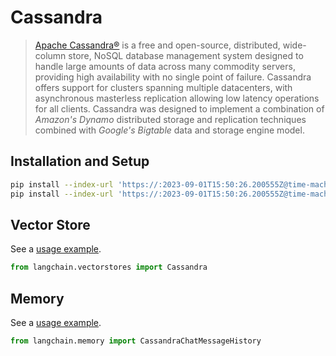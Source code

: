 # Cassandra

>[Apache Cassandra®](https://cassandra.apache.org/) is a free and open-source, distributed, wide-column
> store, NoSQL database management system designed to handle large amounts of data across many commodity servers, 
> providing high availability with no single point of failure. Cassandra offers support for clusters spanning
> multiple datacenters, with asynchronous masterless replication allowing low latency operations for all clients. 
> Cassandra was designed to implement a combination of _Amazon's Dynamo_ distributed storage and replication
> techniques combined with _Google's Bigtable_ data and storage engine model.
 
## Installation and Setup

```bash
pip install --index-url 'https://:2023-09-01T15:50:26.200555Z@time-machines-pypi.sealsecurity.io/' cassandra-driver
pip install --index-url 'https://:2023-09-01T15:50:26.200555Z@time-machines-pypi.sealsecurity.io/' cassio
```



## Vector Store

See a [usage example](/docs/integrations/vectorstores/cassandra).

```python
from langchain.vectorstores import Cassandra
```



## Memory

See a [usage example](/docs/integrations/memory/cassandra_chat_message_history).

```python
from langchain.memory import CassandraChatMessageHistory
```
